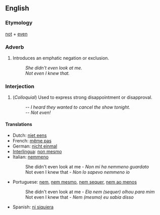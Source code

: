 ==English==
===Etymology===
[[not]] + [[even]]

===Adverb===
# Introduces an emphatic negation or exclusion.
#: ''She didn't even look at me.''
#: ''Not even I knew that.''

===Interjection===
# (''Colloquial'') Used to express strong disappointment or disapproval.
#: -- ''I heard they wanted to cancel the show tonight.''
#: -- ''Not even!''

====Translations====
*Dutch: [[niet eens]]
*French: [[même pas]]
*German: [[nicht einmal]]
*[[Interlingua]]: [[non mesmo]]
*Italian: [[nemmeno]]
*:She didn't even look at me - ''Non mi ha nemmeno guardato''
*:Not even I knew that - ''Non lo sapevo nemmeno io''
*Portuguese: [[nem]], [[nem mesmo]], [[nem sequer]], [[nem ao menos]]
*:She didn't even look at me - ''Ela nem (sequer) olhou para mim'' 
*:Not even I knew that - ''Nem (mesmo) eu sabia disso''
*Spanish: [[ni siquiera]]